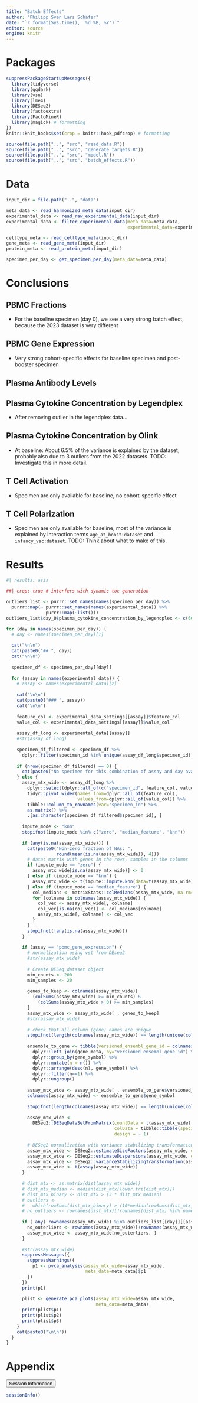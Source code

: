 ```yaml
---
title: "Batch Effects"
author: "Philipp Sven Lars Schäfer"
date: "`r format(Sys.time(), '%d %B, %Y')`"
editor: source
engine: knitr
---
```


# Packages

```r
suppressPackageStartupMessages({
  library(tidyverse)
  library(ggdark)
  library(vsn)
  library(lme4)
  library(DESeq2)
  library(factoextra)
  library(FactoMineR)
  library(magick) # formatting
})
knitr::knit_hooks$set(crop = knitr::hook_pdfcrop) # formatting

source(file.path("..", "src", "read_data.R"))
source(file.path("..", "src", "generate_targets.R"))
source(file.path("..", "src", "model.R"))
source(file.path("..", "src", "batch_effects.R"))
```

# Data

```r
input_dir = file.path("..", "data")
```

```r
meta_data <- read_harmonized_meta_data(input_dir)
experimental_data <- read_raw_experimental_data(input_dir)
experimental_data <- filter_experimental_data(meta_data=meta_data, 
                                              experimental_data=experimental_data)

celltype_meta <- read_celltype_meta(input_dir)
gene_meta <- read_gene_meta(input_dir)
protein_meta <- read_protein_meta(input_dir)

specimen_per_day <- get_specimen_per_day(meta_data=meta_data)
```

# Conclusions

## PBMC Fractions

- For the baseline specimen (day 0), we see a very strong batch effect, because the 2023 dataset is very different

## PBMC Gene Expression

- Very strong cohort-specific effects for baseline specimen and post-booster specimen

## Plasma Antibody Levels

## Plasma Cytokine Concentration by Legendplex

- After removing outlier in the legendplex data...

## Plasma Cytokine Concentration by Olink

- At baseline: About 6.5% of the variance is explained by the dataset, probably also due to 3 outliers from the 2022 datasets. TODO: Investigate this in more detail.

## T Cell Activation

- Specimen are only available for baseline, no cohort-specific effect

## T Cell Polarization

- Specimen are only available for baseline, most of the variance is explained by interaction terms `age_at_boost:dataset` and `infancy_vac:dataset`. TODO: Think about what to make of this.

# Results

```r
#| results: asis

##| crop: true # interfers with dynamic toc generation

outliers_list <- purrr::set_names(names(specimen_per_day)) %>%
  purrr::map(~ purrr::set_names(names(experimental_data)) %>%
               purrr::map(~list()))
outliers_list$day_0$plasma_cytokine_concentration_by_legendplex <- c(661)

for (day in names(specimen_per_day)) {
  # day <- names(specimen_per_day)[1]
  
  cat("\n\n")
  cat(paste0("## ", day))
  cat("\n\n")
  
  specimen_df <- specimen_per_day[[day]]
  
  for (assay in names(experimental_data)) {
    # assay <- names(experimental_data)[2]
    
    cat("\n\n")
    cat(paste0("### ", assay))
    cat("\n\n")
    
    feature_col <- experimental_data_settings[[assay]]$feature_col
    value_col <- experimental_data_settings[[assay]]$value_col
    
    assay_df_long <- experimental_data[[assay]]
    #str(assay_df_long)
    
    specimen_df_filtered <- specimen_df %>%
      dplyr::filter(specimen_id %in% unique(assay_df_long$specimen_id))
    
    if (nrow(specimen_df_filtered) == 0) {
      cat(paste0("No specimen for this combination of assay and day available"))
    } else {
      assay_mtx_wide <- assay_df_long %>%
        dplyr::select(dplyr::all_of(c("specimen_id", feature_col, value_col))) %>%
        tidyr::pivot_wider(names_from=dplyr::all_of(feature_col), 
                           values_from=dplyr::all_of(value_col)) %>%
        tibble::column_to_rownames(var="specimen_id") %>%
        as.matrix() %>%
        .[as.character(specimen_df_filtered$specimen_id), ]
      
      impute_mode <- "knn"
      stopifnot(impute_mode %in% c("zero", "median_feature", "knn"))
      
      if (any(is.na(assay_mtx_wide))) {
        cat(paste0("Non-zero fraction of NAs: ", 
                   round(mean(is.na(assay_mtx_wide)), 4)))
        # data: matrix with genes in the rows, samples in the columns
        if (impute_mode == "zero") {
          assay_mtx_wide[is.na(assay_mtx_wide)] <- 0
        } else if (impute_mode == "knn") {
          assay_mtx_wide <- t(impute::impute.knn(data=t(assay_mtx_wide))$data)
        } else if (impute_mode == "median_feature") {
          col_medians <- matrixStats::colMedians(assay_mtx_wide, na.rm=TRUE)
          for (colname in colnames(assay_mtx_wide)) {
            col_vec <- assay_mtx_wide[, colname]
            col_vec[is.na(col_vec)] <- col_medians[colname]
            assay_mtx_wide[, colname] <- col_vec
          }
        }
        stopifnot(!any(is.na(assay_mtx_wide)))
      }
      
      if (assay == "pbmc_gene_expression") {
        # normalization using vst from DEseq2
        #str(assay_mtx_wide)
        
        # Create DESeq dataset object
        min_counts <- 200
        min_samples <- 20
      
        genes_to_keep <- colnames(assay_mtx_wide)[
          (colSums(assay_mtx_wide) >= min_counts) &
            (colSums(assay_mtx_wide > 0) >= min_samples)
        ]
        assay_mtx_wide <- assay_mtx_wide[ , genes_to_keep]
        #str(assay_mtx_wide)
        
        # check that all column (gene) names are unique
        stopifnot(length(colnames(assay_mtx_wide)) == length(unique(colnames(assay_mtx_wide))))
        
        ensemble_to_gene <- tibble(versioned_ensembl_gene_id = colnames(assay_mtx_wide)) %>%
          dplyr::left_join(gene_meta, by="versioned_ensembl_gene_id") %>%
          dplyr::group_by(gene_symbol) %>%
          dplyr::mutate(n = n()) %>%
          dplyr::arrange(desc(n), gene_symbol) %>%
          dplyr::filter(n==1) %>%
          dplyr::ungroup()
        
        assay_mtx_wide <- assay_mtx_wide[ , ensemble_to_gene$versioned_ensembl_gene_id]
        colnames(assay_mtx_wide) <- ensemble_to_gene$gene_symbol
        
        stopifnot(length(colnames(assay_mtx_wide)) == length(unique(colnames(assay_mtx_wide))))
        
        assay_mtx_wide <- 
          DESeq2::DESeqDataSetFromMatrix(countData = t(assay_mtx_wide),
                                         colData = tibble::tibble(specimen_id=rownames(assay_mtx_wide)),
                                         design = ~ 1)
        
        # DESeq2 normalization with variance stabilizing transformation (vst)
        assay_mtx_wide <- DESeq2::estimateSizeFactors(assay_mtx_wide, quiet=TRUE) ## estimate size factor
        assay_mtx_wide <- DESeq2::estimateDispersions(assay_mtx_wide, quiet=TRUE)
        assay_mtx_wide <- DESeq2::varianceStabilizingTransformation(assay_mtx_wide, blind=TRUE)
        assay_mtx_wide <- t(assay(assay_mtx_wide))
      }
      
      # dist_mtx <- as.matrix(dist(assay_mtx_wide))
      # dist_mtx_median <- median(dist_mtx[lower.tri(dist_mtx)])
      # dist_mtx_binary <- dist_mtx > (3 * dist_mtx_median)
      # outliers <- 
      #   which(rowSums(dist_mtx_binary) > (10*median(rowSums(dist_mtx_binary))))
      # no_outliers <- rownames(dist_mtx)[!rownames(dist_mtx) %in% names(outliers)]
      
      if ( any( rownames(assay_mtx_wide) %in% outliers_list[[day]][[assay]] ) ) {
        no_outerliers <- rownames(assay_mtx_wide)[!rownames(assay_mtx_wide) %in% outliers_list[[day]][[assay]]]
        assay_mtx_wide <- assay_mtx_wide[no_outerliers, ]
      }
      
      #str(assay_mtx_wide)
      suppressMessages({
        suppressWarnings({
          p1 <- pvca_analysis(assay_mtx_wide=assay_mtx_wide,
                              meta_data=meta_data)$p1
        })
      })
      print(p1)
      
      plist <- generate_pca_plots(assay_mtx_wide=assay_mtx_wide,
                                  meta_data=meta_data)
      print(plist$p1)
      print(plist$p2)
      print(plist$p3)
    }
    cat(paste0("\n\n"))
  }
}
```

# Appendix

<button class="accordion-button" type="button" data-bs-toggle="collapse" data-bs-target="#collapseOne" >Session Information</button><div id="collapseOne" class="accordion-collapse collapse"><div>

```r
sessionInfo()
```

</div></div>